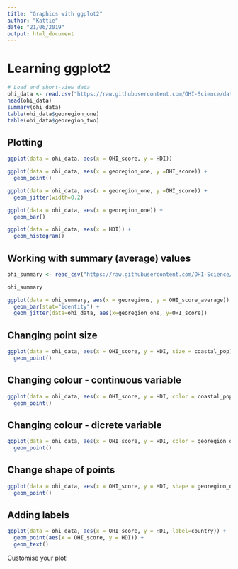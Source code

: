 ```yaml
---
title: "Graphics with ggplot2"
author: "Kattie"
date: "21/06/2019"
output: html_document
---
```


# Learning ggplot2

```R
# Load and short-view data
ohi_data <- read.csv("https://raw.githubusercontent.com/OHI-Science/data-science-training/master/data/OHI_global_data.csv")
head(ohi_data)
summary(ohi_data)
table(ohi_data$georegion_one)
table(ohi_data$georegion_two)
```

## Plotting
```R
ggplot(data = ohi_data, aes(x = OHI_score, y = HDI))

ggplot(data = ohi_data, aes(x = georegion_one, y =OHI_score)) + 
  geom_point()

ggplot(data = ohi_data, aes(x = georegion_one, y =OHI_score)) + 
  geom_jitter(width=0.2)

ggplot(data = ohi_data, aes(x = georegion_one)) + 
  geom_bar()

ggplot(data = ohi_data, aes(x = HDI)) + 
  geom_histogram()
```

## Working with summary (average) values
```R
ohi_summary <- read_csv("https://raw.githubusercontent.com/OHI-Science/data-science-training/master/data/OHI_scores_georegion_summary.csv")

ohi_summary

ggplot(data = ohi_summary, aes(x = georegions, y = OHI_score_average)) + 
  geom_bar(stat="identity") +
  geom_jitter(data=ohi_data, aes(x=georegion_one, y=OHI_score))
```

## Changing point size
```R
ggplot(data = ohi_data, aes(x = OHI_score, y = HDI, size = coastal_pop)) + 
  geom_point()
```

## Changing colour - continuous variable
```R
ggplot(data = ohi_data, aes(x = OHI_score, y = HDI, color = coastal_pop)) + 
  geom_point()
```

## Changing colour - dicrete variable
```R
ggplot(data = ohi_data, aes(x = OHI_score, y = HDI, color = georegion_one)) + 
  geom_point()
```

## Change shape of points
```R
ggplot(data = ohi_data, aes(x = OHI_score, y = HDI, shape = georegion_one)) + 
  geom_point()
```

## Adding labels
```R
ggplot(data = ohi_data, aes(x = OHI_score, y = HDI, label=country)) + 
  geom_point(aes(x = OHI_score, y = HDI)) +
  geom_text()
```

Customise your plot!

